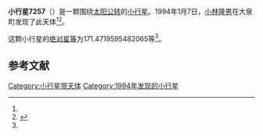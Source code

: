 {{Infobox planet
| bgcolour = #FFFFC0
| name = 7257 Yoshiya
| symbol = 
| image = 
| caption = 
| discovery = yes
| discovery_ref = 
| discoverer = [[小林隆男|小林隆男]]
| discovery_site = [[大泉町|大泉町]] 
| discovered = 1994年1月7日
| designations = yes
| mp_name = 
| named_after = 
| alt_names = 1994 AH1/ 1978 TL5 / 1989 UJ9 / 1992 PA1
| mp_category = [[主带小行星|主带小行星]]
| orbit_ref = <ref name="a">[http://ssd.jpl.nasa.gov/sbdb.cgi?sstr=7257 7257 Yoshiya] {{Wayback|url=http://ssd.jpl.nasa.gov/sbdb.cgi?sstr=7257 |date=20201124023715 }}，小行星數據庫瀏覽器（JPL Small-Body Database Browser）－[[美国国家航空航天局|美国国家航空航天局]]喷气推进实验室</ref>
| epoch = 2456400.5 (2013年4月18日更新)
| aphelion = {{convert|2.606507308456473|AU|km|3|abbr=on|lk=out}}
| perihelion = {{convert|2.116378903558658|AU|km|3|abbr=on}}
| semimajor = {{convert|2.361443106007566|AU|km|3|abbr=on}}
| eccentricity = 0.103777305
| period = 1325.45399 [[日|日]]<br />3.63[[儒略年|儒略年]]
| avg_speed = 
| inclination = 3.714575805444159
| asc_node = 261.0969813889801
| mean_anomaly = 
| arg_peri = 171.4719595482065
| satellites = 
| physical_characteristics = yes
| dimensions = 
| mass = 
| density = 
| surface_grav = 
| escape_velocity = 
| sidereal_day = 
| axial_tilt = 
| pole_ecliptic_lat = 
| pole_ecliptic_lon = 
| albedo = 
| temperatures= 
| temp_name1 = 
| mean_temp_1 = 
| max_temp_1 = 
| temp_name2 = 
| max_temp_2 = 
| spectral_type = 
| abs_magnitude = 171.4719595482065
}}

'''小行星7257'''（{{lang-en|7257 Yoshiya}}）是一颗围绕[[太阳|太阳]][[公转|公转]]的[[小行星|小行星]]。1994年1月7日，[[小林隆男|小林隆男]]在大泉町发现了此天体<ref name="a" /><ref>{{cite news|title=小行星列表|url=http://cfa-www.harvard.edu/iau/lists/NumberedMPs.txt|accessdate=2013-07-08|newspaper=哈佛大学|archive-date=2008-05-17|archive-url=https://web.archive.org/web/20080517010638/http://cfa-www.harvard.edu/iau/lists/NumberedMPs.txt|dead-url=no}}</ref>。

这颗小行星的[[绝对星等|绝对星等]]为171.4719595482065等<ref name="a" />。

==参考文献==
{{reflist}}
{{Minor Planet Number|[[小行星7256|小行星7256]]|[[小行星7258|小行星7258]]}}

{{小天体}}

[[Category:小行星带天体|Category:小行星带天体]]
[[Category:1994年发现的小行星|Category:1994年发现的小行星]]

{{asteroid-stub}}